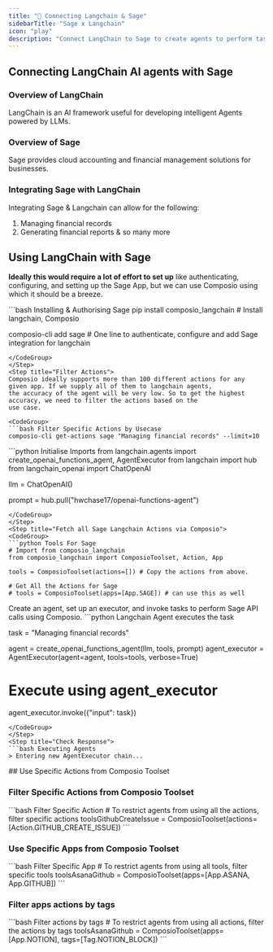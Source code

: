 ```yaml
---
title: "🚀 Connecting Langchain & Sage"
sidebarTitle: "Sage x Langchain"
icon: "play"
description: "Connect LangChain to Sage to create agents to perform tasks using natural language"
---
```


## Connecting LangChain AI agents with Sage

### Overview of LangChain

LangChain is an AI framework useful for developing intelligent Agents powered by LLMs.

### Overview of Sage

Sage provides cloud accounting and financial management solutions for businesses.

### Integrating Sage with LangChain

Integrating Sage & Langchain can allow for the following:

1. Managing financial records
2. Generating financial reports
& so many more

## Using LangChain with Sage

<Steps>
<Step title="Setting Up the Environment">

**Ideally this would require a lot of effort to set up** like authenticating, configuring, and setting up the Sage App, but we can use Composio using which it should be a breeze.

<CodeGroup>
```bash Installing & Authorising Sage
pip install composio_langchain # Install langchain, Composio 

composio-cli add sage # One line to authenticate, configure and add Sage integration for langchain
```
</CodeGroup>
</Step>
<Step title="Filter Actions">
Composio ideally supports more than 100 different actions for any given app. If we supply all of them to langchain agents, 
the accuracy of the agent will be very low. So to get the highest accuracy, we need to filter the actions based on the 
use case.

<CodeGroup>
```bash Filter Specific Actions by Usecase
composio-cli get-actions sage "Managing financial records" --limit=10
```
</CodeGroup>

</Step>
<Step title="Import Base Packages">

<CodeGroup>
```python Initialise Imports
from langchain.agents import create_openai_functions_agent, AgentExecutor
from langchain import hub
from langchain_openai import ChatOpenAI


llm = ChatOpenAI()

prompt = hub.pull("hwchase17/openai-functions-agent")
```
</CodeGroup>
</Step>
<Step title="Fetch all Sage Langchain Actions via Composio">
<CodeGroup>
```python Tools For Sage
# Import from composio_langchain
from composio_langchain import ComposioToolset, Action, App

tools = ComposioToolset(actions=[]) # Copy the actions from above. 

# Get All the Actions for Sage
# tools = ComposioToolset(apps=[App.SAGE]) # can use this as well
```
</CodeGroup>
</Step>
<Step title="Execute the Agent">
Create an agent, set up an executor, and invoke tasks to perform Sage API calls using Composio. 
<CodeGroup>
```python Langchain Agent executes the task

task = "Managing financial records"

agent = create_openai_functions_agent(llm, tools, prompt)
agent_executor = AgentExecutor(agent=agent, tools=tools, verbose=True)

# Execute using agent_executor
agent_executor.invoke({"input": task})
```
</CodeGroup>
</Step>
<Step title="Check Response">
```bash Executing Agents
> Entering new AgentExecutor chain...
```
</Step>
</Steps>
## Use Specific Actions from Composio Toolset

### Filter Specific Actions from Composio Toolset

<CodeGroup>
```bash Filter Specific Action
# To restrict agents from using all the actions, filter specific actions
toolsGithubCreateIssue = ComposioToolset(actions=[Action.GITHUB_CREATE_ISSUE])
```
</CodeGroup>

### Use Specific Apps from Composio Toolset
<CodeGroup>
```bash Filter Specific App
# To restrict agents from using all tools, filter specific tools
toolsAsanaGithub = ComposioToolset(apps=[App.ASANA, App.GITHUB])
```
</CodeGroup>

### Filter apps actions by tags 
<CodeGroup>
```bash Filter actions by tags
# To restrict agents from using all actions, filter the actions by tags
toolsAsanaGithub = ComposioToolset(apps=[App.NOTION], tags=[Tag.NOTION_BLOCK])
```
</CodeGroup>

